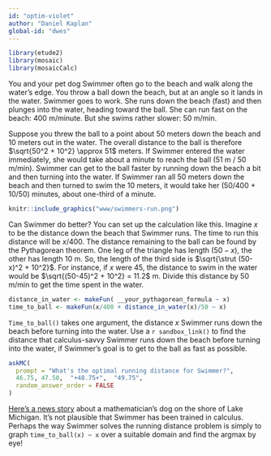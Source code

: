 ```yaml
---
id: "optim-violet"
author: "Daniel Kaplan"
global-id: "dwes"
---
```


```r
library(etude2)
library(mosaic)
library(mosaicCalc)
```


You and your pet dog Swimmer often go to the beach and walk along the water's edge. You throw a ball down the beach, but at an angle so it lands in the water. Swimmer goes to work. She runs down the beach (fast) and then plunges into the water, heading toward the ball. She can run fast on the beach: 400 m/minute. But she swims rather slower: 50 m/min. 

Suppose you threw the ball to a point about 50 meters down the beach and 10 meters out in the water. The overall distance to the ball is therefore $\sqrt{50^2 + 10^2} \approx 51$ meters. If Swimmer entered the water immediately, she would take about a minute to reach the ball (51 m / 50 m/min). Swimmer can get to the ball faster by running down the beach a bit and then turning into the water. If Swimmer ran all 50 meters down the beach and then turned to swim the 10 meters, it would take her (50/400 + 10/50) minutes, about one-third of a minute.

```r
knitr::include_graphics("www/swimmers-run.png")
```

Can Swimmer do better? You can set up the calculation like this. Imagine $x$ to be the distance down the beach that Swimmer runs. The time to run this distance will be $x/400$. The distance remaining to the ball can be found by the Pythagorean theorem. One leg of the triangle has length $(50-x)$, the other has length 10 m. So, the length of the third side is $\sqrt{\strut (50-x)^2 + 10^2}$. For instance, if $x$ were 45, the distance to swim in the water would be $\sqrt{(50-45)^2 + 10^2} = 11.2$ m. Divide this distance by 50 m/min to get the time spent in the water.

```r
distance_in_water <- makeFun( __your_pythagorean_formula ~ x)
time_to_ball <- makeFun(x/400 + distance_in_water(x)/50 ~ x)
```

`Time_to_ball()` takes one argument, the distance $x$ Swimmer runs down the beach before turning into the water. Use a `r sandbox_link()` to find the distance that calculus-savvy Swimmer runs down the beach before turning into the water, if Swimmer's goal is to get to the ball as fast as possible.

```r
askMC(
  prompt = "What's the optimal running distance for Swimmer?",
  46.75, 47.50,  "+48.75+",  "49.75",
  random_answer_order = FALSE
)
```

[Here's a news story](https://abcnews.go.com/Technology/story?id=97628&page=1) about a mathematician's dog on the shore of Lake Michigan. It's not plausible that Swimmer has been trained in calculus. Perhaps the way Swimmer solves the running distance problem is simply to graph `time_to_ball(x) ~ x` over a suitable domain and find the argmax by eye!
